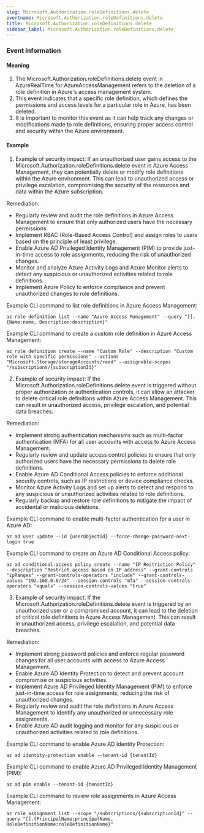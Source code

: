```yaml
--- 
slug: Microsoft.Authorization.roleDefinitions.delete
eventname: Microsoft.Authorization.roleDefinitions.delete
title: Microsoft.Authorization.roleDefinitions.delete
sidebar_label: Microsoft.Authorization.roleDefinitions.delete
---
```

                       
### Event Information

#### Meaning

1. The Microsoft.Authorization.roleDefinitions.delete event in AzureRealTime for AzureAccessManagement refers to the deletion of a role definition in Azure's access management system.
2. This event indicates that a specific role definition, which defines the permissions and access levels for a particular role in Azure, has been deleted.
3. It is important to monitor this event as it can help track any changes or modifications made to role definitions, ensuring proper access control and security within the Azure environment.

#### Example

1. Example of security impact: If an unauthorized user gains access to the Microsoft.Authorization.roleDefinitions.delete event in Azure Access Management, they can potentially delete or modify role definitions within the Azure environment. This can lead to unauthorized access or privilege escalation, compromising the security of the resources and data within the Azure subscription.

Remediation:
- Regularly review and audit the role definitions in Azure Access Management to ensure that only authorized users have the necessary permissions.
- Implement RBAC (Role-Based Access Control) and assign roles to users based on the principle of least privilege.
- Enable Azure AD Privileged Identity Management (PIM) to provide just-in-time access to role assignments, reducing the risk of unauthorized changes.
- Monitor and analyze Azure Activity Logs and Azure Monitor alerts to detect any suspicious or unauthorized activities related to role definitions.
- Implement Azure Policy to enforce compliance and prevent unauthorized changes to role definitions.

Example CLI command to list role definitions in Azure Access Management:
```
az role definition list --name "Azure Access Management" --query "[].{Name:name, Description:description}"
```

Example CLI command to create a custom role definition in Azure Access Management:
```
az role definition create --name "Custom Role" --description "Custom role with specific permissions" --actions "Microsoft.Storage/storageAccounts/read" --assignable-scopes "/subscriptions/{subscriptionId}"
```


2. Example of security impact: If the Microsoft.Authorization.roleDefinitions.delete event is triggered without proper authorization or authentication controls, it can allow an attacker to delete critical role definitions within Azure Access Management. This can result in unauthorized access, privilege escalation, and potential data breaches.

Remediation:
- Implement strong authentication mechanisms such as multi-factor authentication (MFA) for all user accounts with access to Azure Access Management.
- Regularly review and update access control policies to ensure that only authorized users have the necessary permissions to delete role definitions.
- Enable Azure AD Conditional Access policies to enforce additional security controls, such as IP restrictions or device compliance checks.
- Monitor Azure Activity Logs and set up alerts to detect and respond to any suspicious or unauthorized activities related to role definitions.
- Regularly backup and restore role definitions to mitigate the impact of accidental or malicious deletions.

Example CLI command to enable multi-factor authentication for a user in Azure AD:
```
az ad user update --id {userObjectId} --force-change-password-next-login true
```

Example CLI command to create an Azure AD Conditional Access policy:
```
az ad conditional-access policy create --name "IP Restriction Policy" --description "Restrict access based on IP address" --grant-controls "ipRanges" --grant-controls-operators "include" --grant-controls-values "192.168.0.0/24" --session-controls "mfa" --session-controls-operators "equals" --session-controls-values "true"
```


3. Example of security impact: If the Microsoft.Authorization.roleDefinitions.delete event is triggered by an unauthorized user or a compromised account, it can lead to the deletion of critical role definitions in Azure Access Management. This can result in unauthorized access, privilege escalation, and potential data breaches.

Remediation:
- Implement strong password policies and enforce regular password changes for all user accounts with access to Azure Access Management.
- Enable Azure AD Identity Protection to detect and prevent account compromise or suspicious activities.
- Implement Azure AD Privileged Identity Management (PIM) to enforce just-in-time access for role assignments, reducing the risk of unauthorized changes.
- Regularly review and audit the role definitions in Azure Access Management to identify any unauthorized or unnecessary role assignments.
- Enable Azure AD audit logging and monitor for any suspicious or unauthorized activities related to role definitions.

Example CLI command to enable Azure AD Identity Protection:
```
az ad identity-protection enable --tenant-id {tenantId}
```

Example CLI command to enable Azure AD Privileged Identity Management (PIM):
```
az ad pim enable --tenant-id {tenantId}
```

Example CLI command to review role assignments in Azure Access Management:
```
az role assignment list --scope "/subscriptions/{subscriptionId}" --query "[].{PrincipalName:principalName, RoleDefinitionName:roleDefinitionName}"
```


 
